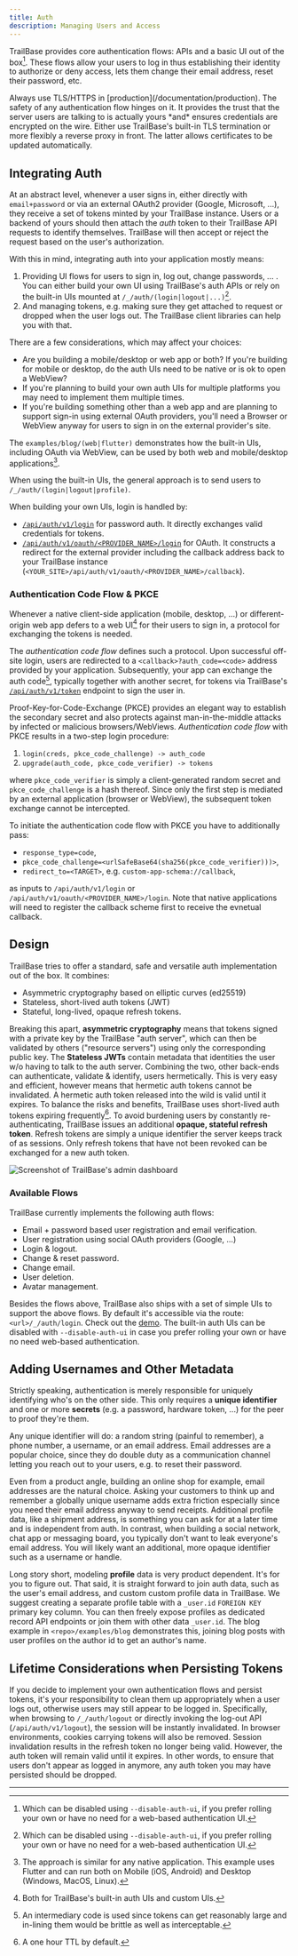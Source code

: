 ```yaml
---
title: Auth
description: Managing Users and Access
---
```




TrailBase provides core authentication flows: APIs and a basic UI out of the
box[^1].
These flows allow your users to log in thus establishing their identity to
authorize or deny access, lets them change their email address, reset their
password, etc.

<Aside type="caution" title="Encryption: TLS/HTTPS">
  Always use TLS/HTTPS in [production](/documentation/production).
  The safety of any authentication flow hinges on it.
  It provides the trust that the server users are talking to is actually yours
  *and* ensures credentials are encrypted on the wire.
  Either use TrailBase's built-in TLS termination or more flexibly a reverse
  proxy in front.
  The latter allows certificates to be updated automatically.
</Aside>

## Integrating Auth

At an abstract level, whenever a user signs in, either directly with
`email+password` or via an external OAuth2 provider (Google, Microsoft, ...),
they receive a set of tokens minted by your TrailBase instance.
Users or a backend of yours should then attach the *auth* token to their
TrailBase API requests to identify themselves. TrailBase will then accept or
reject the request based on the user's authorization.

With this in mind, integrating auth into your application mostly means:

1. Providing UI flows for users to sign in, log out, change passwords, ... .
   You can either build your own UI using TrailBase's auth APIs or rely on the
   built-in UIs mounted at `/_/auth/(login|logout|...)`[^1].
2. And managing tokens, e.g. making sure they get attached to request or
   dropped when the user logs out. The TrailBase client libraries can help you
   with that.

There are a few considerations, which may affect your choices:

* Are you building a mobile/desktop or web app or both? If you're building for
  mobile or desktop, do the auth UIs need to be native or is ok to open a
  WebView?
* If you're planning to build your own auth UIs for multiple platforms you may
  need to implement them multiple times.
* If you're building something other than a web app and are planning to support
  sign-in using external OAuth providers, you'll need a Browser or WebView
  anyway for users to sign in on the external provider's site.

The `examples/blog/(web|flutter)` demonstrates how the built-in UIs, including
OAuth via WebView, can be used by both web and mobile/desktop applications[^2].

When using the built-in UIs, the general approach is to send users to
`/_/auth/(login|logout|profile)`.

When building your own UIs, login is handled by:

* [`/api/auth/v1/login`](/api/operations/login_handler/) for password auth.
  It directly exchanges valid credentials for tokens.
* [`/api/auth/v1/oauth/<PROVIDER_NAME>/login`](/api/operations/login_with_external_auth_provider/)
  for OAuth. It constructs a redirect for the external provider including the
  callback address back to your TrailBase instance (`<YOUR_SITE>/api/auth/v1/oauth/<PROVIDER_NAME>/callback`).

### Authentication Code Flow & PKCE

Whenever a native client-side application (mobile, desktop, ...) or
different-origin web app defers to a web UI[^4] for their users to sign in, a
protocol for exchanging the tokens is needed.

The *authentication code flow* defines such a protocol. Upon successful
off-site login, users are redirected to a `<callback>?auth_code=<code>`
address provided by your application.
Subsequently, your app can exchange the auth code[^5], typically together with another
secret, for tokens via TrailBase's
[`/api/auth/v1/token`](/api/operations/auth_code_to_token_handler/)
endpoint to sign the user in.

Proof-Key-for-Code-Exchange (PKCE) provides an elegant way to establish the
secondary secret and also protects against man-in-the-middle attacks by
infected or malicious browsers/WebViews.
*Authentication code flow* with PKCE results in a two-step login procedure:

1. `login(creds, pkce_code_challenge) -> auth_code`
2. `upgrade(auth_code, pkce_code_verifier) -> tokens`

where `pkce_code_verifier` is simply a client-generated random secret and
`pkce_code_challenge` is a hash thereof.
Since only the first step is mediated by an external application (browser or
WebView), the subsequent token exchange cannot be intercepted.

To initiate the authentication code flow with PKCE you have to additionally
pass:

- `response_type=code`,
- `pkce_code_challenge=<urlSafeBase64(sha256(pkce_code_verifier)))>`,
- `redirect_to=<TARGET>`, e.g. `custom-app-schema://callback`,

as inputs to `/api/auth/v1/login` or `/api/auth/v1/oauth/<PROVIDER_NAME>/login`.
Note that native applications will need to register the callback scheme first
to receive the evnetual callback.


## Design

TrailBase tries to offer a standard, safe and versatile auth implementation out
of the box. It combines:

- Asymmetric cryptography based on elliptic curves (ed25519)
- Stateless, short-lived auth tokens (JWT)
- Stateful, long-lived, opaque refresh tokens.

Breaking this apart, __asymmetric cryptography__ means that tokens signed with a
private key by the TrailBase "auth server", which can then be validated by
others ("resource servers") using only the corresponding public key.
The __Stateless JWTs__ contain metadata that identities the user w/o having to
talk to the auth server.
Combining the two, other back-ends can authenticate, validate & identify, users
hermetically.
This is very easy and efficient, however means that hermetic auth tokens cannot
be invalidated.
A hermetic auth token released into the wild is valid until it expires.
To balance the risks and benefits, TrailBase uses short-lived auth tokens
expiring frequently[^3].
To avoid burdening users by constantly re-authenticating, TrailBase issues an
additional __opaque, stateful refresh token__.
Refresh tokens are simply a unique identifier the server keeps track of as
sessions.
Only refresh tokens that have not been revoked can be exchanged for a new auth
token.

<div class="flex justify-center">
  <Image
    class="w-[80%] "
    src={implementation}
    alt="Screenshot of TrailBase's admin dashboard"
  />
</div>

### Available Flows

TrailBase currently implements the following auth flows:

- Email + password based user registration and email verification.
- User registration using social OAuth providers (Google, ...)
- Login & logout.
- Change & reset password.
- Change email.
- User deletion.
- Avatar management.

Besides the flows above, TrailBase also ships with a set of simple UIs to
support the above flows. By default it's accessible via the route:
`<url>/_/auth/login`. Check out the [demo](https://demo.trailbase.io/_/auth/login).
The built-in auth UIs can be disabled with `--disable-auth-ui` in case you
prefer rolling your own or have no need web-based authentication.

## Adding Usernames and Other Metadata

Strictly speaking, authentication is merely responsible for uniquely
identifying who's on the other side.
This only requires a __unique identifier__ and one or more __secrets__
(e.g.  a password, hardware token, ...) for the peer to proof they're them.

Any unique identifier will do: a random string (painful to remember), a phone
number, a username, or an email address.
Email addresses are a popular choice, since they do double duty as a
communication channel letting you reach out to your users, e.g. to reset their
password.

Even from a product angle, building an online shop for example, email addresses
are the natural choice.
Asking your customers to think up and remember a globally unique username adds
extra friction especially since you need their email address anyway to send
receipts.
Additional profile data, like a shipment address, is something you can ask for
at a later time and is independent from auth.
In contrast, when building a social network, chat app or messaging board, you
typically don't want to leak everyone's email address.
You will likely want an additional, more opaque identifier such as a username
or handle.

Long story short, modeling __profile__ data is very product dependent.
It's for you to figure out.
That said, it is straight forward to join auth data, such as the user's email
address, and custom custom profile data in TrailBase.
We suggest creating a separate profile table with a `_user.id` `FOREIGN KEY`
primary key column. You can then freely expose profiles as dedicated record API
endpoints or join them with other data `_user.id`.
The blog example in `<repo>/examples/blog` demonstrates this, joining blog
posts with user profiles on the author id to get an author's name.

## Lifetime Considerations when Persisting Tokens

If you decide to implement your own authentication flows and persist tokens,
it's your responsibility to clean them up appropriately when a user logs out,
otherwise users may still appear to be logged in.
Specifically, when browsing to `/_/auth/logout` or directly invoking the
log-out API (`/api/auth/v1/logout`), the session will be instantly invalidated.
In browser environments, cookies carrying tokens will also be removed.
Session invalidation results in the refresh token no longer being valid.
However, the auth token will remain valid until it expires. In other words, to
ensure that users don't appear as logged in anymore, any auth token you may
have persisted should be dropped.

---

[^1]:
    Which can be disabled using `--disable-auth-ui`, if you prefer rolling your
    own or have no need for a web-based authentication UI.

[^2]:
    The approach is similar for any native application. This example uses Flutter
    and can run both on Mobile (iOS, Android) and Desktop (Windows, MacOS, Linux).

[^3]:
    A one hour TTL by default.

[^4]:
    Both for TrailBase's built-in auth UIs and custom UIs.

[^5]:
    An intermediary code is used since tokens can get reasonably large and
    in-lining them would be brittle as well as interceptable.
